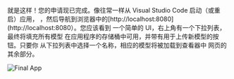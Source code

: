 就是这样！您的申请现已完成。像往常一样从 Visual Studio Code 启动（或重启）应用，
，然后导航到浏览器中的[http://localhost:8080](http://localhost:8080）。您应该看到
一个简单的 UI，右上角有一个下拉列表，最终将填充所有模型
在应用程序的存储桶中可用，并带有用于上传新模型的按钮。只要你
从下拉列表中选择一个名称，相应的模型将被加载到查看器中
网页的其余部分。

![Final App](./final-app.webp)
